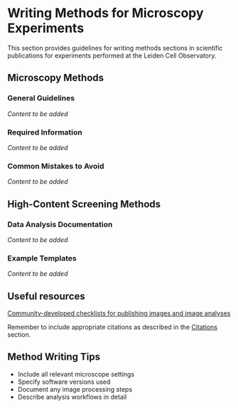 # Writing Methods for Microscopy Experiments

This section provides guidelines for writing methods sections in scientific publications for experiments performed at the Leiden Cell Observatory.

## Microscopy Methods

### General Guidelines
*Content to be added*

### Required Information
*Content to be added*

### Common Mistakes to Avoid
*Content to be added*

## High-Content Screening Methods

### Data Analysis Documentation
*Content to be added*

### Example Templates
*Content to be added*

## Useful resources
[Community-developed checklists for publishing images and image analyses](https://quarep-limi.github.io/WG12_checklists_for_image_publishing/intro.html)

::: {.callout-note}
Remember to include appropriate citations as described in the [Citations](citing.qmd) section.
:::

::: {.callout-tip}
## Method Writing Tips
- Include all relevant microscope settings
- Specify software versions used
- Document any image processing steps
- Describe analysis workflows in detail
:::